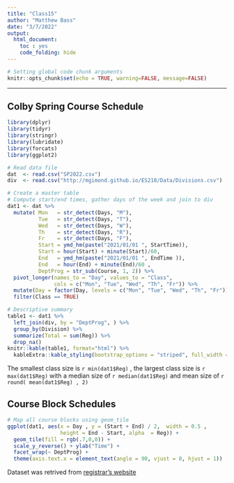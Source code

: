 ```yaml
---
title: "Class15"
author: "Matthew Bass"
date: "3/7/2022"
output: 
  html_document:
    toc : yes
    code_folding: hide
---
```


```r
# Setting global code chunk arguments
knitr::opts_chunk$set(echo = TRUE, warning=FALSE, message=FALSE)
```


----

## Colby Spring Course Schedule


```r

library(dplyr)
library(tidyr)
library(stringr)
library(lubridate)
library(forcats)
library(ggplot2)

# Read data file
dat  <- read.csv("SP2022.csv")
div  <- read.csv("http://mgimond.github.io/ES218/Data/Divisions.csv")

# Create a master table 
# Compute start/end times, gather days of the week and join to div
dat1 <- dat %>% 
  mutate( Mon   = str_detect(Days, "M"),
          Tue   = str_detect(Days, "T"), 
          Wed   = str_detect(Days, "W"), 
          Th    = str_detect(Days, "R"), 
          Fr    = str_detect(Days, "F"),
          Start = ymd_hm(paste("2021/01/01 ", StartTime)),
          Start = hour(Start) + minute(Start)/60,
          End   = ymd_hm(paste("2021/01/01 ", EndTime )),
          End   = hour(End) + minute(End)/60 ,
          DeptProg = str_sub(Course, 1, 2)) %>% 
  pivot_longer(names_to = "Day", values_to = "Class", 
               cols = c("Mon", "Tue", "Wed", "Th", "Fr")) %>% 
  mutate(Day = factor(Day, levels = c("Mon", "Tue", "Wed", "Th", "Fr"))) %>% 
  filter(Class == TRUE)

# Descriptive summary
table1 <- dat1 %>% 
  left_join(div, by = "DeptProg", ) %>% 
  group_by(Division) %>% 
  summarize(Total = sum(Reg)) %>%
  drop_na()
knitr::kable(table1, format="html") %>%
  kableExtra::kable_styling(bootstrap_options = "striped", full_width = F, position = "left")

```


The smallest class size is `r min(dat1$Reg)` , the largest class size is `r max(dat1$Reg)` with a median size of `r median(dat1$Reg)` and mean size of `r round( mean(dat1$Reg) , 2)`

## Course Block Schedules 

```r

# Map all course blocks using geom_tile
ggplot(dat1, aes(x = Day , y = (Start + End) / 2,  width = 0.5 , 
                 height = End - Start, alpha  = Reg)) + 
  geom_tile(fill = rgb(.7,0,0)) +
  scale_y_reverse() + ylab("Time") +
  facet_wrap(~ DeptProg) +
  theme(axis.text.x = element_text(angle = 90, vjust = 0, hjust = 1))
```



Dataset was retrived from [registrar's website](http://www.colby.edu/registraroffice/)